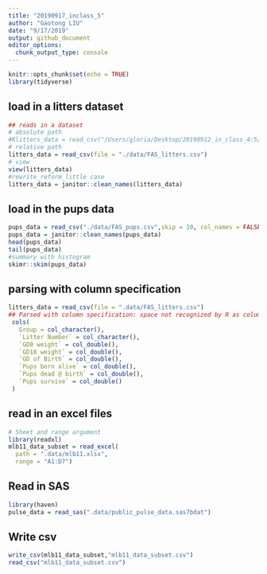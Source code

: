 ```yaml
---
title: "20190917_inclass_5"
author: "Gaotong LIU"
date: "9/17/2019"
output: github_document
editor_options: 
  chunk_output_type: console
---
```


```r
knitr::opts_chunk$set(echo = TRUE)
library(tidyverse)

```


## load in a litters dataset
```r
## reads in a dataset
# absolute path
#Klitters_data = read_csv("/Users/gloria/Desktop/20190912_in_class_4:5/data_import_examples_5/FAS_litters.csv")
# relative path
litters_data = read_csv(file = "./data/FAS_litters.csv")
# view
view(litters_data)
#rewrite_reform_little case
litters_data = janitor::clean_names(litters_data)

```

## load in the pups data
```r
pups_data = read_csv("./data/FAS_pups.csv",skip = 10, col_names = FALSE)
pups_data = janitor::clean_names(pups_data)
head(pups_data)
tail(pups_data)
#summary with histogram
skimr::skim(pups_data)
```

## parsing with column specification
```r
litters_data = read_csv(file = ".data/FAS_litters.csv")
## Parsed with column specification: space not recognized by R as column names
 cols(
   Group = col_character(),
   `Litter Number` = col_character(),
   `GD0 weight` = col_double(),
   `GD18 weight` = col_double(),
   `GD of Birth` = col_double(),
   `Pups born alive` = col_double(),
   `Pups dead @ birth` = col_double(),
   `Pups survive` = col_double()
 )

```

## read in an excel files
```r
# Sheet and range argument
library(readxl)
mlb11_data_subset = read_excel(
  path = ".data/mlb11.xlsx",
  range = "A1:D7")
```

## Read in SAS
```r
library(haven)
pulse_data = read_sas(".data/public_pulse_data.sas7bdat")
```
## Write csv
```r
write_csv(mlb11_data_subset,"mlb11_data_subset.csv")
read_csv("mlb11_data_subset.csv")
```






